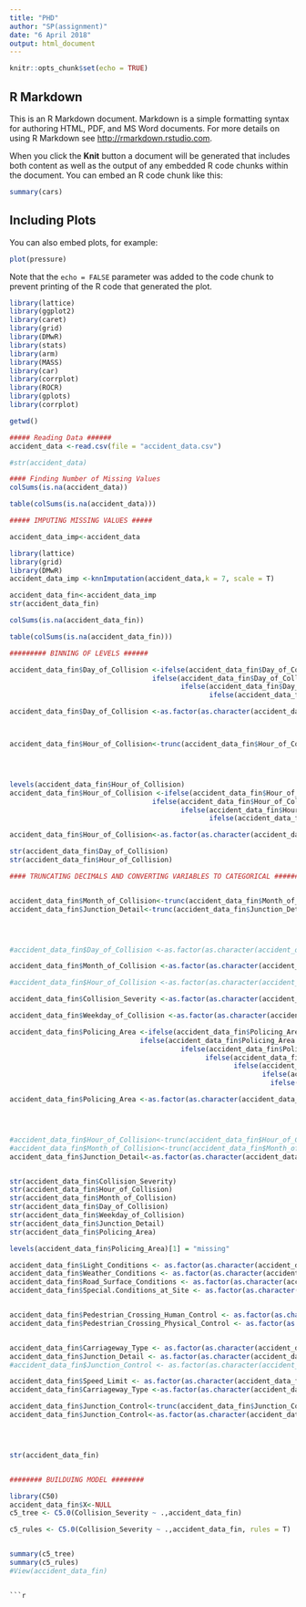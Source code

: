 ---
title: "PHD"
author: "SP(assignment)"
date: "6 April 2018"
output: html_document
---

```{r setup, include=FALSE}
knitr::opts_chunk$set(echo = TRUE)
```

## R Markdown

This is an R Markdown document. Markdown is a simple formatting syntax for authoring HTML, PDF, and MS Word documents. For more details on using R Markdown see <http://rmarkdown.rstudio.com>.

When you click the **Knit** button a document will be generated that includes both content as well as the output of any embedded R code chunks within the document. You can embed an R code chunk like this:

```{r cars}
summary(cars)
```

## Including Plots

You can also embed plots, for example:

```{r pressure, echo=FALSE}
plot(pressure)
```

Note that the `echo = FALSE` parameter was added to the code chunk to prevent printing of the R code that generated the plot.
```{r}
library(lattice)
library(ggplot2)
library(caret)
library(grid)
library(DMwR)
library(stats)
library(arm)
library(MASS)
library(car)
library(corrplot)
library(ROCR)
library(gplots)
library(corrplot)

getwd()

```
```{r}
##### Reading Data ######
accident_data <-read.csv(file = "accident_data.csv")

#str(accident_data)

```


```{R}
#### Finding Number of Missing Values
colSums(is.na(accident_data))

table(colSums(is.na(accident_data)))

```


```{r}
##### IMPUTING MISSING VALUES #####

accident_data_imp<-accident_data

library(lattice)
library(grid)
library(DMwR)
accident_data_imp <-knnImputation(accident_data,k = 7, scale = T)


```

```{r}
accident_data_fin<-accident_data_imp
str(accident_data_fin)
```

```{r}
colSums(is.na(accident_data_fin))

table(colSums(is.na(accident_data_fin)))

```


```{r}
######### BINNING OF LEVELS ######

accident_data_fin$Day_of_Collision <-ifelse(accident_data_fin$Day_of_Collision %in% c("1","2","3","4","5","6","7"), "WEEK1",
                                   ifelse(accident_data_fin$Day_of_Collision %in% c("8","9","10","11","12","13","14"), "WEEK2",
                                          ifelse(accident_data_fin$Day_of_Collision %in% c("15","16","17","18","19","20","21"), "WEEK3",
                                                 ifelse(accident_data_fin$Day_of_Collision %in% c("22","23","24","25","26","27","28"), "WEEK4", "WEEK5"))))

accident_data_fin$Day_of_Collision <-as.factor(as.character(accident_data_fin$Day_of_Collision))



accident_data_fin$Hour_of_Collision<-trunc(accident_data_fin$Hour_of_Collision)




levels(accident_data_fin$Hour_of_Collision)
accident_data_fin$Hour_of_Collision <-ifelse(accident_data_fin$Hour_of_Collision %in% c("1","2","3","4","5"), "Midnight",
                                   ifelse(accident_data_fin$Hour_of_Collision %in% c("6","7","8","9","10"), "Morning",
                                          ifelse(accident_data_fin$Hour_of_Collision %in% c("11","12","13","14","15"), "Afternoon",
                                                 ifelse(accident_data_fin$Hour_of_Collision %in% c("16","17","18","19","20"), "Evening","Night"))))

accident_data_fin$Hour_of_Collision<-as.factor(as.character(accident_data_fin$Hour_of_Collision))

str(accident_data_fin$Day_of_Collision)
str(accident_data_fin$Hour_of_Collision)

```

```{r}
#### TRUNCATING DECIMALS AND CONVERTING VARIABLES TO CATEGORICAL ######


accident_data_fin$Month_of_Collision<-trunc(accident_data_fin$Month_of_Collision)
accident_data_fin$Junction_Detail<-trunc(accident_data_fin$Junction_Detail)




#accident_data_fin$Day_of_Collision <-as.factor(as.character(accident_data_fin$Day_of_Collision))

accident_data_fin$Month_of_Collision <-as.factor(as.character(accident_data_fin$Month_of_Collision))

#accident_data_fin$Hour_of_Collision <-as.factor(as.character(accident_data_fin$Hour_of_Collision))

accident_data_fin$Collision_Severity <-as.factor(as.character(accident_data_fin$Collision_Severity))

accident_data_fin$Weekday_of_Collision <-as.factor(as.character(accident_data_fin$Weekday_of_Collision))

accident_data_fin$Policing_Area <-ifelse(accident_data_fin$Policing_Area %in% c("ANTN","ANTR","ARBC","ARDS","ARMA"), "R_1",
                                ifelse(accident_data_fin$Policing_Area %in% c("ARND","BANB","BELC","BELE","BELN"), "R_2",
                                          ifelse(accident_data_fin$Policing_Area %in% c("BELS","BELW","BMEN","BMON","CCGL"), "R_3",
                                                ifelse(accident_data_fin$Policing_Area %in% c("CFER","COLE","COOK","CRAI","CREA"), "R_4",
                                                       ifelse(accident_data$Policing_Area %in% c("DAST","DCST","DOWN","FERM","FERO"), "R_5",
                                                              ifelse(accident_data$Policing_Area %in% c("FOYL","LARN","LIMA","LISB","LISC"), "R_6",
                                                                ifelse(accident_data$Policing_Area %in% c("MEAN","MFEL","MIDU","MOYL","NABB"),"R_7","R_8")))))))

accident_data_fin$Policing_Area <-as.factor(as.character(accident_data_fin$Policing_Area))





```

```{r}
#accident_data_fin$Hour_of_Collision<-trunc(accident_data_fin$Hour_of_Collision)
#accident_data_fin$Month_of_Collision<-trunc(accident_data_fin$Month_of_Collision)
accident_data_fin$Junction_Detail<-as.factor(as.character(accident_data_fin$Junction_Detail))


str(accident_data_fin$Collision_Severity)
str(accident_data_fin$Hour_of_Collision)
str(accident_data_fin$Month_of_Collision)
str(accident_data_fin$Day_of_Collision)
str(accident_data_fin$Weekday_of_Collision)
str(accident_data_fin$Junction_Detail)
str(accident_data_fin$Policing_Area)

levels(accident_data_fin$Policing_Area)[1] = "missing"
```




```{R}
accident_data_fin$Light_Conditions <- as.factor(as.character(accident_data_fin$Light_Conditions))
accident_data_fin$Weather_Conditions <- as.factor(as.character(accident_data_fin$Weather_Conditions))
accident_data_fin$Road_Surface_Conditions <- as.factor(as.character(accident_data_fin$Road_Surface_Conditions))
accident_data_fin$Special.Conditions_at_Site <- as.factor(as.character(accident_data_fin$Special_Conditions_at_Site))


accident_data_fin$Pedestrian_Crossing_Human_Control <- as.factor(as.character(accident_data_fin$Pedestrian_Crossing_Human_Control))
accident_data_fin$Pedestrian_Crossing_Physical_Control <- as.factor(as.character(accident_data_fin$Pedestrian_Crossing_Physical_Control))


accident_data_fin$Carriageway_Type <- as.factor(as.character(accident_data_fin$Carriageway_Type))
accident_data_fin$Junction_Detail <- as.factor(as.character(accident_data_fin$Junction_Detail))
#accident_data_fin$Junction_Control <- as.factor(as.character(accident_data_fin$Junction_Control))

accident_data_fin$Speed_Limit <- as.factor(as.character(accident_data_fin$Speed_Limit))
accident_data_fin$Carriageway_Type <-as.factor(as.character(accident_data_fin$Carriageway_Type))

accident_data_fin$Junction_Control<-trunc(accident_data_fin$Junction_Control)
accident_data_fin$Junction_Control<-as.factor(as.character(accident_data_fin$Junction_Control))





```

```{R}
str(accident_data_fin)


```

```{r}


```


```{r}
######## BUILDUING MODEL ########

library(C50)
accident_data_fin$X<-NULL
c5_tree <- C5.0(Collision_Severity ~ .,accident_data_fin)

c5_rules <- C5.0(Collision_Severity ~ .,accident_data_fin, rules = T)



```



```{r}
summary(c5_tree)
summary(c5_rules)
#View(accident_data_fin)
```



```

```{r}


```
```{r}


```

```{r}

```

```{R}


```

```{r}

```